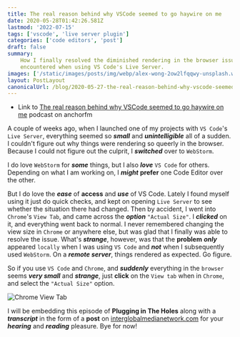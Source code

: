 ```yaml
---
title: The real reason behind why VSCode seemed to go haywire on me
date: 2020-05-28T01:42:26.581Z
lastmod: '2022-07-15'
tags: ['vscode', 'live server plugin']
categories: ['code editors', 'post']
draft: false
summary:
    How I finally resolved the diminished rendering in the browser issue I
    encountered when using VS Code's Live Server.
images: ['/static/images/posts/img/webp/alex-wong-2ow2lfqqwy-unsplash.webp']
layout: PostLayout
canonicalUrl: /blog/2020-05-27-the-real-reason-behind-why-vscode-seemed-to-go-haywire-on-me
---
```


<Unsplash
	src="/static/images/posts/img/webp/alex-wong-2ow2lfqqwy-unsplash.webp"
	author="Alex Wong"
	alt="The real reason behind why VSCode seemed to go haywire on me"
	srcUrl="https://unsplash.com/photos/-2Ow2lfQQWY"
	authorUrl="https://unsplash.com/@killerfvith"
/>

-   Link to
    [The real reason behind why VSCode seemed to go haywire on me](https://anchor.fm/maria-campbell/episodes/The-real-reason-behind-why-VSCode-seemed-to-go-haywire-on-me-eeljsi)
    podcast on anchorfm

A couple of weeks ago, when I launched one of my projects with `VS Code`'s
`Live Server`, everything seemed so **_small_** and **_unintelligible_** all of
a sudden. I couldn't figure out why things were rendering so queerly in the
browser. Because I could not figure out the culprit, I **_switched_** over to
`WebStorm`.

I do love `WebStorm` for **_some_** things, but I also **_love_** `VS Code` for
others. Depending on what I am working on, I **_might_** **prefer** one Code
Editor over the other.

But I do love the **_ease_** of **access** and **_use_** of VS Code. Lately I
found myself using it just do quick checks, and kept on opening `Live Server` to
see whether the situation there had changed. Then by accident, I went into
`Chrome`'s `View Tab`, and came across the **_option_** `"Actual Size"`. I
**_clicked_** on it, and everything went back to normal. I never remembered
changing the view size in `Chrome` or anywhere else, but was glad that I finally
was able to resolve the issue. What's **_strange_**, however, was that the
**problem** **_only_** appeared `locally` when I was using `VS Code` and
**_not_** when I subsequently used `WebStorm`. On a **_remote server_**, things
rendered as expected. Go figure.

So if you use `VS Code` and `Chrome`, and **_suddenly_** everything in the
`browser` seems **_very small_** and **_strange_**, just **click** on the
`View tab` when in `Chrome`, and select the `"Actual Size"` option.

![Chrome View Tab](/static/images/posts/img/webp/screenshot-2020-05-27-18.59.17.webp)

I will be embedding this episode of **Plugging in The Holes** along with a
**_transcript_** in the form of a **post** on
[interglobalmedianetwork.com](https://www.interglobalmedianetwork.com/) for your
**_hearing_** and **_reading_** pleasure. Bye for now!
